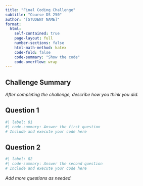 ```yaml
---
title: "Final Coding Challenge"
subtitle: "Course DS 250"
author: "[STUDENT NAME]"
format:
  html:
    self-contained: true
    page-layout: full
    number-sections: false
    html-math-method: katex
    code-fold: false
    code-summary: "Show the code"
    code-overflow: wrap
---
```


## Challenge Summary

_After completing the challenge, describe how you think you did._

## Question 1

```python
#| label: Q1
#| code-summary: Answer the first question
# Include and execute your code here

```

## Question 2

```python
#| label: Q2
#| code-summary: Answer the second question
# Include and execute your code here

```

*Add more questions as needed.*